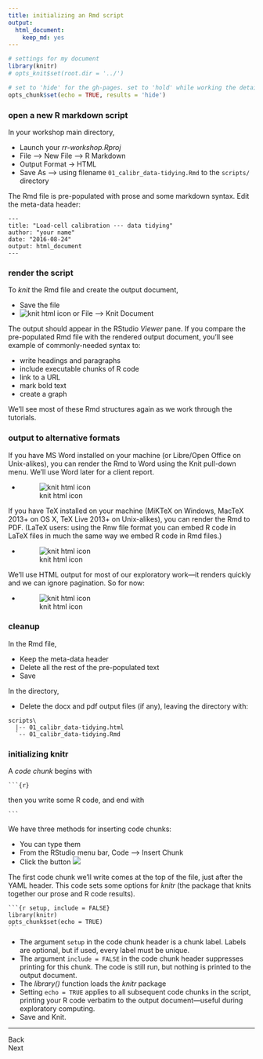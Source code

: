 ```yaml
---
title: initializing an Rmd script
output:
  html_document:
    keep_md: yes
---
```


[//]: create an R Markdown script
[//]: render the pre-populated file
[//]: cleanup the directory 
[//]: add the first code chunk to initialize knitr

```r
# settings for my document
library(knitr)
# opts_knit$set(root.dir = '../')

# set to 'hide' for the gh-pages. set to 'hold' while working the details
opts_chunk$set(echo = TRUE, results = 'hide')
```


### open a new R markdown script 

In your workshop main directory, 

- Launch your *rr-workshop.Rproj* 
- File --> New File --> R Markdown 
- Output Format -> HTML 
- Save As --> using filename `01_calibr_data-tidying.Rmd` to the `scripts/` directory

The Rmd file is pre-populated with prose and some markdown syntax. Edit the meta-data header:

```
---
title: "Load-cell calibration --- data tidying"
author: "your name"
date: "2016-08-24"
output: html_document
---
```



### render the script 

To *knit* the Rmd file and create the output document, 

- Save the file 
- ![knit html icon](../resources/images/knit-html-icon.png)  or File --> Knit Document

The output should appear in the RStudio *Viewer* pane. If you compare the pre-populated Rmd file with the rendered output document, you'll see example of commonly-needed syntax to:  

- write headings and paragraphs 
- include executable chunks of R code 
- link to a URL 
- mark bold text  
- create a graph 

We'll see most of these Rmd structures again as we work through the tutorials. 


### output to alternative formats 

If you have MS Word installed on your machine (or Libre/Open Office on Unix-alikes), you can render the Rmd to Word using the Knit pull-down menu. We'll use Word later for a client report. 

- ![knit html icon](../resources/images/knit-word-icon.png) 

If you have TeX installed on your machine (MiKTeX on Windows, MacTeX 2013+ on OS X, TeX Live 2013+ on Unix-alikes), you can render the Rmd to PDF. (LaTeX users: using the Rnw file format you can embed R code in LaTeX files in much the same way we embed R code in Rmd files.)

- ![knit html icon](../resources/images/knit-pdf-icon.png) 

We'll use HTML output for most of our exploratory work---it renders quickly and we can ignore pagination. So for now: 

- ![knit html icon](../resources/images/knit-html-icon.png) 


### cleanup  

In the Rmd file, 

- Keep the meta-data header 
- Delete all the rest of the pre-populated text
- Save

In the directory, 

- Delete the docx and pdf output files (if any), leaving the directory with: 

```
scripts\
  |-- 01_calibr_data-tidying.html 
  `-- 01_calibr_data-tidying.Rmd 
```


### initializing knitr

A *code chunk* begins with

<pre><code>```{r}</code></pre>

then you write some R code, and end with

<pre><code>```</code></pre>

We have three methods for inserting code chunks: 

- You can type them
- From the RStudio menu bar, Code --> Insert Chunk 
- Click the button ![](../resources/images/insert-code-chunk-icon.png)

The first code chunk we'll write comes at the top of the file, just after the YAML header. This code sets some options for *knitr* (the package that knits together our prose and R code results). 

<pre class="r"><code>```{r setup, include = FALSE}
library(knitr)
opts_chunk$set(echo = TRUE)
<code>```</code>
</code></pre>

- The argument `setup` in  the code chunk header is a chunk label. Labels are optional, but if used, every label must be unique.
- The argument `include = FALSE` in the code chunk header suppresses printing for this chunk. The code is still run, but nothing is printed to the output document.
- The *library()* function loads the *knitr* package
- Setting `echo = TRUE` applies to all subsequent code chunks in the script,  printing your R code verbatim to the output document---useful during exploratory computing.
- Save and Knit. 


--- 
Back<br>
Next



